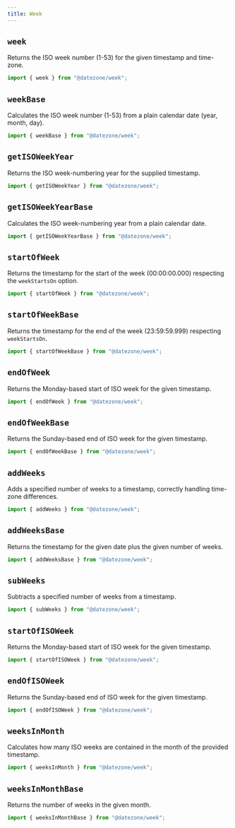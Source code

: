 ```yaml
---
title: Week
---
```


## `week`

Returns the ISO week number (1-53) for the given timestamp and time-zone.

```ts
import { week } from "@datezone/week";
```

<CodeExample file="reference/week/week.ts" title="week" />

## `weekBase`

Calculates the ISO week number (1-53) from a plain calendar date (year, month, day).

```ts
import { weekBase } from "@datezone/week";
```

<CodeExample file="reference/week/weekBase.ts" title="weekBase" />

## `getISOWeekYear`

Returns the ISO week-numbering year for the supplied timestamp.

```ts
import { getISOWeekYear } from "@datezone/week";
```

<CodeExample file="reference/week/getISOWeekYear.ts" title="getISOWeekYear" />

## `getISOWeekYearBase`

Calculates the ISO week-numbering year from a plain calendar date.

```ts
import { getISOWeekYearBase } from "@datezone/week";
```

<CodeExample file="reference/week/getISOWeekYearBase.ts" title="getISOWeekYearBase" />

## `startOfWeek`

Returns the timestamp for the start of the week (00:00:00.000) respecting the `weekStartsOn` option.

```ts
import { startOfWeek } from "@datezone/week";
```

<CodeExample file="reference/week/startOfWeek.ts" title="startOfWeek" />

## `startOfWeekBase`

Returns the timestamp for the end of the week (23:59:59.999) respecting `weekStartsOn`.

```ts
import { startOfWeekBase } from "@datezone/week";
```

<CodeExample file="reference/week/startOfWeekBase.ts" title="startOfWeekBase" />

## `endOfWeek`

Returns the Monday-based start of ISO week for the given timestamp.

```ts
import { endOfWeek } from "@datezone/week";
```

<CodeExample file="reference/week/endOfWeek.ts" title="endOfWeek" />

## `endOfWeekBase`

Returns the Sunday-based end of ISO week for the given timestamp.

```ts
import { endOfWeekBase } from "@datezone/week";
```

<CodeExample file="reference/week/endOfWeekBase.ts" title="endOfWeekBase" />

## `addWeeks`

Adds a specified number of weeks to a timestamp, correctly handling time-zone differences.

```ts
import { addWeeks } from "@datezone/week";
```

<CodeExample file="reference/week/addWeeks.ts" title="addWeeks" />

## `addWeeksBase`

Returns the timestamp for the given date plus the given number of weeks.

```ts
import { addWeeksBase } from "@datezone/week";
```

<CodeExample file="reference/week/addWeeksBase.ts" title="addWeeksBase" />

## `subWeeks`

Subtracts a specified number of weeks from a timestamp.

```ts
import { subWeeks } from "@datezone/week";
```

<CodeExample file="reference/week/subWeeks.ts" title="subWeeks" />

## `startOfISOWeek`

Returns the Monday-based start of ISO week for the given timestamp.

```ts
import { startOfISOWeek } from "@datezone/week";
```

<CodeExample file="reference/week/startOfISOWeek.ts" title="startOfISOWeek" />

## `endOfISOWeek`

Returns the Sunday-based end of ISO week for the given timestamp.

```ts
import { endOfISOWeek } from "@datezone/week";
```

<CodeExample file="reference/week/endOfISOWeek.ts" title="endOfISOWeek" />

## `weeksInMonth`

Calculates how many ISO weeks are contained in the month of the provided timestamp.

```ts
import { weeksInMonth } from "@datezone/week";
```

<CodeExample file="reference/week/weeksInMonth.ts" title="weeksInMonth" />

## `weeksInMonthBase`

Returns the number of weeks in the given month.

```ts
import { weeksInMonthBase } from "@datezone/week";
```

<CodeExample file="reference/week/weeksInMonthBase.ts" title="weeksInMonthBase" />
